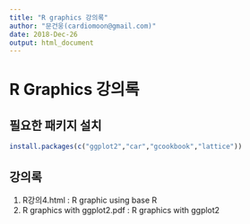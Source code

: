 ```yaml
---
title: "R graphics 강의록"
author: "문건웅(cardiomoon@gmail.com)"
date: 2018-Dec-26
output: html_document
---
```


# R Graphics 강의록

## 필요한 패키지 설치

```r
install.packages(c("ggplot2","car","gcookbook","lattice"))
```

## 강의록

1. R강의4.html : R graphic using base R
2. R graphics with ggplot2.pdf : R graphics with ggplot2